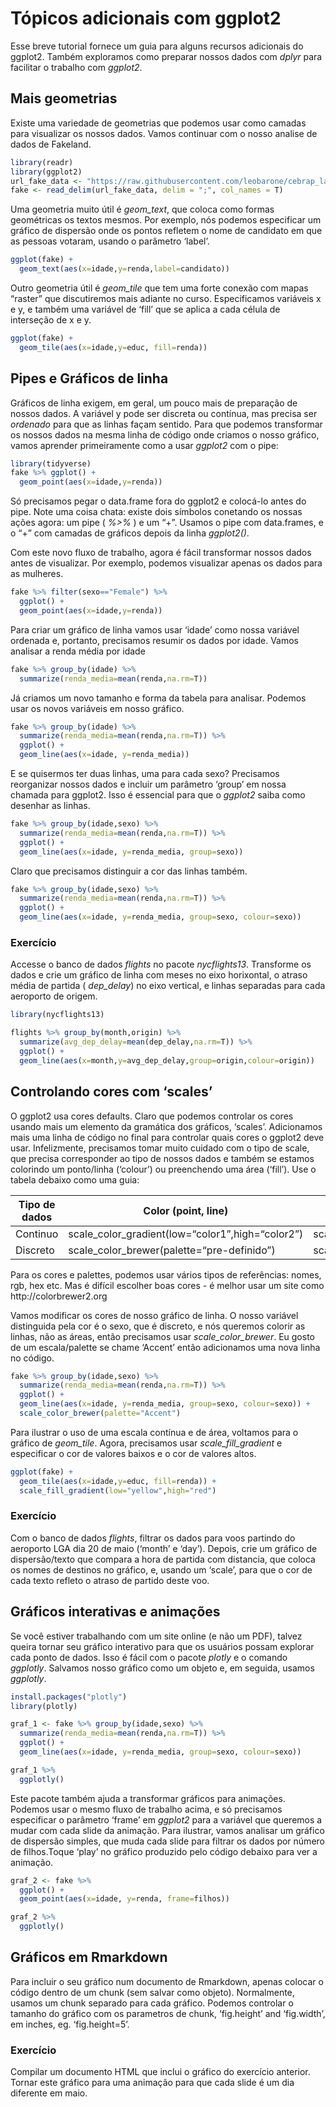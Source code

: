 # Tópicos adicionais com ggplot2

Esse breve tutorial fornece um guia para alguns recursos adicionais do ggplot2. Também exploramos como preparar nossos dados com _dplyr_ para facilitar o trabalho com _ggplot2_. 

## Mais geometrias

Existe uma variedade de geometrias que podemos usar como camadas para visualizar os nossos dados. Vamos continuar com o nosso analise de dados de Fakeland. 

```r
library(readr)
library(ggplot2)
url_fake_data <- "https://raw.githubusercontent.com/leobarone/cebrap_lab_programacao_r/master/data/fake_data_2.csv"
fake <- read_delim(url_fake_data, delim = ";", col_names = T)
```

Uma geometria muito útil é _geom\_text_, que coloca como formas geométricas os textos mesmos. Por exemplo, nós podemos especificar um gráfico de dispersão onde os pontos refletem o nome de candidato em que as pessoas votaram, usando o parâmetro 'label'.

```r
ggplot(fake) +
  geom_text(aes(x=idade,y=renda,label=candidato))
```

Outro geometria útil é _geom\_tile_ que tem uma forte conexão com mapas "raster" que discutiremos mais adiante no curso. Especificamos variáveis x e y, e também uma variável de 'fill' que se aplica a cada célula de interseção de x e y.

```r
ggplot(fake) +
  geom_tile(aes(x=idade,y=educ, fill=renda))
```

## Pipes e Gráficos de linha

Gráficos de linha exigem, em geral, um pouco mais de preparação de nossos dados. A variável y pode ser discreta ou contínua, mas precisa ser _ordenado_ para que as linhas façam sentido. Para que podemos transformar os nossos dados na mesma linha de código onde criamos o nosso gráfico, vamos aprender primeiramente como a usar _ggplot2_ com o pipe:

```r
library(tidyverse)
fake %>% ggplot() +
  geom_point(aes(x=idade,y=renda))
```

Só precisamos pegar o data.frame fora do ggplot2 e colocá-lo antes do pipe. Note uma coisa chata: existe dois símbolos conetando os nossas ações agora: um pipe ( _%>%_ ) e um "+". Usamos o pipe com data.frames, e o "+" com camadas de gráficos depois da linha _ggplot2()_. 

Com este novo fluxo de trabalho, agora é fácil transformar nossos dados antes de visualizar. Por exemplo, podemos visualizar apenas os dados para as mulheres.

```r
fake %>% filter(sexo=="Female") %>%
  ggplot() +
  geom_point(aes(x=idade,y=renda))
```

Para criar um gráfico de linha vamos usar 'idade' como nossa variável ordenada e, portanto, precisamos resumir os dados por idade. Vamos analisar a renda média por idade

```r
fake %>% group_by(idade) %>%
  summarize(renda_media=mean(renda,na.rm=T))
```

Já criamos um novo tamanho e forma da tabela para analisar. Podemos usar os novos variáveis em nosso gráfico.

```r
fake %>% group_by(idade) %>%
  summarize(renda_media=mean(renda,na.rm=T)) %>%
  ggplot() +
  geom_line(aes(x=idade, y=renda_media))
```

E se quisermos ter duas linhas, uma para cada sexo? Precisamos reorganizar nossos dados e incluir um parâmetro 'group' em nossa chamada para ggplot2. Isso é essencial para que o _ggplot2_ saiba como desenhar as linhas. 

```r
fake %>% group_by(idade,sexo) %>%
  summarize(renda_media=mean(renda,na.rm=T)) %>%
  ggplot() +
  geom_line(aes(x=idade, y=renda_media, group=sexo))
```

Claro que precisamos distinguir a cor das linhas também.

```r
fake %>% group_by(idade,sexo) %>%
  summarize(renda_media=mean(renda,na.rm=T)) %>%
  ggplot() +
  geom_line(aes(x=idade, y=renda_media, group=sexo, colour=sexo))
```

### Exercício

Accesse o banco de dados _flights_ no pacote _nycflights13_. Transforme os dados e crie um gráfico de linha com meses no eixo horixontal, o atraso média de partida ( _dep\_delay_) no eixo vertical, e linhas separadas para cada aeroporto de origem.

```r
library(nycflights13)

flights %>% group_by(month,origin) %>%
  summarize(avg_dep_delay=mean(dep_delay,na.rm=T)) %>%
  ggplot() +
  geom_line(aes(x=month,y=avg_dep_delay,group=origin,colour=origin))
```


## Controlando cores com 'scales'

O ggplot2 usa cores defaults. Claro que podemos controlar os cores usando mais um elemento da gramática dos gráficos, 'scales'. Adicionamos mais uma linha de código no final para controlar quais cores o ggplot2 deve usar. Infelizmente, precisamos tomar muito cuidado com o tipo de scale, que precisa corresponder ao tipo de nossos dados e também se estamos colorindo um ponto/linha ('colour') ou preenchendo uma área ('fill'). Use o tabela debaixo como uma guia:

Tipo de dados | Color (point, line) | Fill (area)
------------- | --------------------|---------
Continuo      | scale_color_gradient(low="color1",high="color2") | scale_fill_gradient(low="color1",high="color2")
Discreto      | scale_color_brewer(palette="pre-definido")     | scale_fill_brewer(palette="pre-definido")
  
Para os cores e palettes, podemos usar vários tipos de referências: nomes, rgb, hex etc. Mas é difícil escolher boas cores - é melhor usar um site como http://colorbrewer2.org

Vamos modificar os cores de nosso gráfico de linha. O nosso variável distinguida pela cor é o sexo, que é discreto, e nós queremos colorir as linhas, não as áreas, então precisamos usar _scale\_color\_brewer_. Eu gosto de um escala/palette se chame 'Accent' então adicionamos uma nova linha no código.

```r
fake %>% group_by(idade,sexo) %>%
  summarize(renda_media=mean(renda,na.rm=T)) %>%
  ggplot() +
  geom_line(aes(x=idade, y=renda_media, group=sexo, colour=sexo)) +
  scale_color_brewer(palette="Accent")
```

Para ilustrar o uso de uma escala contínua e de área, voltamos para o gráfico de _geom\_tile_. Agora, precisamos usar _scale\_fill\_gradient_ e especificar o cor de valores baixos e o cor de valores altos.

```r
ggplot(fake) +
  geom_tile(aes(x=idade,y=educ, fill=renda)) +
  scale_fill_gradient(low="yellow",high="red")
```

### Exercício

Com o banco de dados _flights_, filtrar os dados para voos partindo do aeroporto LGA dia 20 de maio ('month' e 'day'). Depois, crie um gráfico de dispersão/texto que compara a hora de partida com distancia, que coloca os nomes de destinos no gráfico, e, usando um 'scale', para que o cor de cada texto refleto o atraso de partido deste voo.


## Gráficos interativas e animações

Se você estiver trabalhando com um site online (e não um PDF), talvez queira tornar seu gráfico interativo para que os usuários possam explorar cada ponto de dados. Isso é fácil com o pacote _plotly_ e o comando _ggplotly_. Salvamos nosso gráfico como um objeto e, em seguida, usamos _ggplotly_.

```r
install.packages("plotly")
library(plotly)

graf_1 <- fake %>% group_by(idade,sexo) %>%
  summarize(renda_media=mean(renda,na.rm=T)) %>%
  ggplot() +
  geom_line(aes(x=idade, y=renda_media, group=sexo, colour=sexo)) 

graf_1 %>%
  ggplotly()
```

Este pacote também ajuda a transformar gráficos para animações. Podemos usar o mesmo fluxo de trabalho acima, e só precisamos especificar o parâmetro 'frame' em _ggplot2_ para a variável que queremos a mudar com cada slide da animação. Para ilustrar, vamos analisar um gráfico de dispersão simples, que muda cada slide para filtrar os dados por número de filhos.Toque 'play' no gráfico produzido pelo código debaixo para ver a animação.

```r
graf_2 <- fake %>%
  ggplot() +
  geom_point(aes(x=idade, y=renda, frame=filhos))

graf_2 %>%
  ggplotly()
```

## Gráficos em Rmarkdown

Para incluir o seu gráfico num documento de Rmarkdown, apenas colocar o código dentro de um chunk (sem salvar como objeto). Normalmente, usamos um chunk separado para cada gráfico. Podemos controlar o tamanho do gráfico com os parametros de chunk, 'fig.height' and 'fig.width', em inches, eg. 'fig.height=5'. 

### Exercício

Compilar um documento HTML que inclui o gráfico do exercício anterior. Tornar este gráfico para uma animação para que cada slide é um dia diferente em maio.